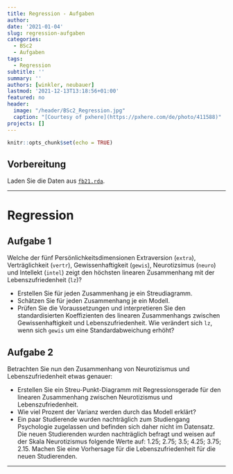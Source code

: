 ```yaml
---
title: Regression - Aufgaben
author: 
date: '2021-01-04'
slug: regression-aufgaben
categories:
  - BSc2
  - Aufgaben
tags:
  - Regression
subtitle: ''
summary: ''
authors: [winkler, neubauer]
lastmod: '2021-12-13T13:18:56+01:00'
featured: no
header:
  image: "/header/BSc2_Regression.jpg"
  caption: "[Courtesy of pxhere](https://pxhere.com/de/photo/411588)"
projects: []
---
```


```r
knitr::opts_chunk$set(echo = TRUE)
```

## Vorbereitung
Laden Sie die Daten aus [<i class="fas fa-download"></i> `fb21.rda`](/post/fb21.rda). 
    
***
# Regression
    
## Aufgabe 1
Welche der fünf Persönlichkeitsdimensionen Extraversion (`extra`), Verträglichkeit (`vertr`), Gewissenhaftigkeit (`gewis`), Neurotizsimus (`neuro`) und Intellekt (`intel`) zeigt den höchsten linearen Zusammenhang mit der Lebenszufriedenheit (`lz`)?

  * Erstellen Sie für jeden Zusammenhang je ein Streudiagramm. 
  * Schätzen Sie für jeden Zusammenhang je ein Modell. 
  * Prüfen Sie die Voraussetzungen und interpretieren Sie den standardisierten Koeffizienten des linearen Zusammenhangs zwischen Gewissenhaftigkeit und Lebenszufriedenheit. Wie verändert sich `lz`, wenn sich `gewis` um eine Standardabweichung erhöht?

## Aufgabe 2
Betrachten Sie nun den Zusammenhang von Neurotizismus und Lebenszufriedenheit etwas genauer:

  * Erstellen Sie ein Streu-Punkt-Diagramm  mit Regressionsgerade für den linearen Zusammenhang zwischen Neurotizismus und Lebenszufriedenheit.
  * Wie viel Prozent der Varianz werden durch das Modell erklärt?
  * Ein paar Studierende wurden nachträglich zum Studiengang Psychologie zugelassen und befinden sich daher nicht im Datensatz. Die neuen Studierenden wurden nachträglich befragt und weisen auf der Skala Neurotizismus folgende Werte auf: 1.25; 2.75; 3.5; 4.25; 3.75; 2.15. Machen Sie eine Vorhersage für die Lebenszufriedenheit für die neuen Studierenden.


***

